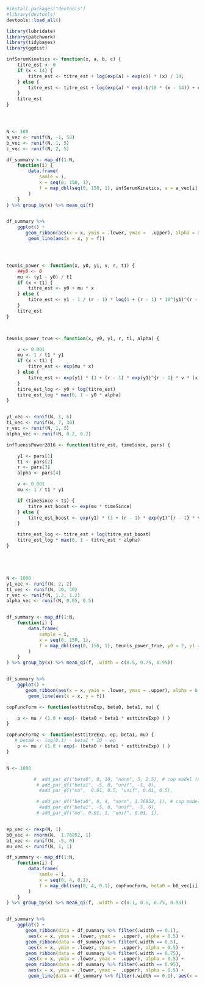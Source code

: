 ```r
#install.packages("devtools")
#library(devtools)
devtools::load_all()

library(lubridate)
library(patchwork)
library(tidybayes)
library(ggdist)

```


```r


infSerumKinetics <- function(x, a, b, c) {
    titre_est <- 0
    if (x < 14) {
        titre_est <- titre_est + log(exp(a) + exp(c)) * (x) / 14;
    } else {
        titre_est <- titre_est + log(exp(a) * exp(-b/10 * (x - 14)) + exp(c));
    }
    titre_est
}




N <- 100
a_vec <- runif(N, -1, 50)
b_vec <- runif(N, 1, 5)
c_vec <- runif(N, 2, 5)

df_summary <- map_df(1:N,
    function(i) {
        data.frame(
            samle = i,
            x = seq(0, 150, 1),
            f = map_dbl(seq(0, 150, 1), infSerumKinetics, a = a_vec[i], b = b_vec[i], c = c_vec[i]) 
        ) 
    }
) %>% group_by(x) %>% mean_qi(f)


df_summary %>% 
    ggplot() + 
       geom_ribbon(aes(x = x, ymin = .lower, ymax =  .upper), alpha = 0.5) + 
        geom_line(aes(x = x, y = f))




teunis_power <- function(x, y0, y1, v, r, t1) {
    ##y0 <- 0
    mu <- (y1 - y0) / t1
    if (x < t1) {
        titre_est <- y0 + mu * x
    } else {
        titre_est <- y1 - 1 / (r - 1) * log(1 + (r - 1) * 10^(y1)^(r - 1) * v * (x - t1));
    }
    titre_est
}



teunis_power_true <- function(x, y0, y1, r, t1, alpha) {

    v <- 0.001
    mu <- 1 / t1 * y1
    if (x < t1) {
        titre_est <- exp(mu * x)
    } else {
        titre_est <- exp(y1) * (1 + (r - 1) * exp(y1)^{r - 1} * v * (x - t1)) ^ {-1 / (r - 1)}
    }
    titre_est_log <- y0 + log(titre_est) 
    titre_est_log * max(0, 1 - y0 * alpha)
}


y1_vec <- runif(N, 1, 6)
t1_vec <- runif(N, 7, 30)
r_vec <- runif(N, 1, 5)
alpha_vec <- runif(N, 0.2, 0.2)

infTuenisPower2016 <- function(titre_est, timeSince, pars) {

    y1 <- pars[1]
    t1 <- pars[2]
    r <- pars[3]
    alpha <- pars[4]

    v <- 0.001
    mu <- 1 / t1 * y1

    if (timeSince < t1) {
        titre_est_boost <- exp(mu * timeSince)
    } else {
        titre_est_boost <- exp(y1) * (1 + (r - 1) * exp(y1)^{r - 1} * v * (timeSince - t1)) ^ {-1 / (r - 1)}
    }

    titre_est_log <- titre_est + log(titre_est_boost) 
    titre_est_log * max(0, 1 - titre_est * alpha)
}





N <- 1000
y1_vec <- runif(N, 2, 2)
t1_vec <- runif(N, 30, 30)
r_vec <- runif(N, 1.2, 1.2)
alpha_vec <- runif(N, 0.05, 0.5)


df_summary <- map_df(1:N,
    function(i) {
        data.frame(
            sample = i,
            x = seq(0, 150, 1),
            f = map_dbl(seq(0, 150, 1), teunis_power_true, y0 = 2, y1 = y1_vec[i],  r = r_vec[i], t1 = t1_vec[i], alpha = alpha_vec[i]) 
        ) 
    }
) %>% group_by(x) %>% mean_qi(f, .width = c(0.5, 0.75, 0.95))


df_summary %>% 
    ggplot() + 
       geom_ribbon(aes(x = x, ymin = .lower, ymax = .upper), alpha = 0.5) + 
        geom_line(aes(x = x, y = f))

```


```r


copFuncForm <- function(esttitreExp, beta0, beta1, mu) {

    p <- mu / (1.0 + exp(- (beta0 + beta1 * esttitreExp) ) )
}

copFuncForm2 <- function(esttitreExp, ep, beta1, mu) {
   # beta0 <- log(0.1) - beta1 * 10 - ep
    p <- mu / (1.0 + exp(- (beta0 + beta1 * esttitreExp) ) )
}


N <- 1000

          #  add_par_df("beta0", 0, 10, "norm", 5, 2.5), # cop model (not used here)
           # add_par_df("beta1", -5, 0, "unif", -5, 0),
            #add_par_df("mu",  0.01, 0.5, "unif", 0.01, 0.5),

           # add_par_df("beta0", 0, 4, "norm", 1.76852, 1), # cop model (not used here)
            #add_par_df("beta1", -5, 0, "unif", -5, 0),
           # add_par_df("mu", 0.01, 1, "unif", 0.01, 1),


ep_vec <- rexp(N, 1)
b0_vec <- rnorm(N,  1.76852, 1)
b1_vec <- runif(N, -5, 0)
mu_vec <- runif(N, 1, 1)

df_summary <- map_df(1:N,
    function(i) {
        data.frame(
            samle = i,
            x = seq(0, 4, 0.1),
            f = map_dbl(seq(0, 4, 0.1), copFuncForm, beta0 = b0_vec[i], beta1 = b1_vec[i], mu = mu_vec[i]) 
        ) 
    }
) %>% group_by(x) %>% mean_qi(f, .width = c(0.1, 0.5, 0.75, 0.95))


df_summary %>% 
    ggplot() + 
       geom_ribbon(data = df_summary %>% filter(.width == 0.1), 
        aes(x = x, ymin = .lower, ymax =  .upper), alpha = 0.5) + 
       geom_ribbon(data = df_summary %>% filter(.width == 0.5), 
        aes(x = x, ymin = .lower, ymax =  .upper), alpha = 0.5) + 
       geom_ribbon(data = df_summary %>% filter(.width == 0.75), 
        aes(x = x, ymin = .lower, ymax =  .upper), alpha = 0.5) + 
       geom_ribbon(data = df_summary %>% filter(.width == 0.95), 
        aes(x = x, ymin = .lower, ymax =  .upper), alpha = 0.5) + 
        geom_line(data = df_summary %>% filter(.width == 0.1), aes(x = x, y = f))



```